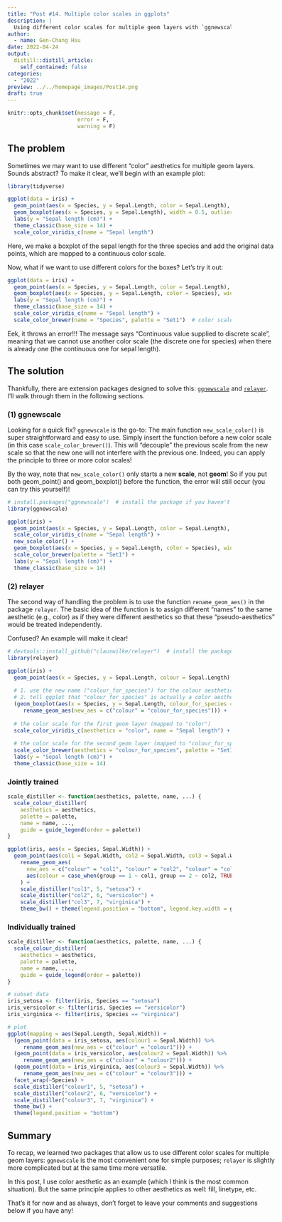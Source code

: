 ```yaml
---
title: "Post #14. Multiple color scales in ggplots"
description: |
  Using different color scales for multiple geom layers with `ggnewscale` and `relayer`
author:
  - name: Gen-Chang Hsu
date: 2022-04-24
output:
  distill::distill_article:
    self_contained: false
categories:
  - "2022"
preview: ../../homepage_images/Post14.png 
draft: true
---
```


<!-- Webpage style -->
<style>
d-article a {
    color: #2780e3 !important;
    border-bottom: none !important;
}

d-article a:hover {
    color: #2780e3 !important;
    border-bottom: 2px solid !important;
}

d-byline {
    margin-left: -10% !important;
}

d-title {
    margin-left: -10%;
}

d-title h1{
    font-size: 45px;
    width: 130%;
}

d-article {
    margin-left: -10%;
}

p {
    width: 120%;
}

d-article h2 {
    width: 120%;
}

d-article h3 {
  width: 120%;
  font-size: 28px;
}

div.article-footer{
    width: 120%;
}

d-article div.sourceCode { 
    width: 120% !important;
}

d-article pre { 
    width: 120% !important;
}

div.l-body {
    width: 120% !important;
}

div.l-body img {
    margin-right: 20% !important;
}

</style>

```r
knitr::opts_chunk$set(message = F, 
                      error = F, 
                      warning = F)

```

<!-- Start of the article -->

## The problem

Sometimes we may want to use different "color" aesthetics for multiple geom layers. Sounds abstract? To make it clear, we'll begin with an example plot:

```r
library(tidyverse)

ggplot(data = iris) + 
  geom_point(aes(x = Species, y = Sepal.Length, color = Sepal.Length), position = position_jitter(width = 0.1)) + 
  geom_boxplot(aes(x = Species, y = Sepal.Length), width = 0.5, outlier.color = NA, fill = NA) + 
  labs(y = "Sepal length (cm)") + 
  theme_classic(base_size = 14) + 
  scale_color_viridis_c(name = "Sepal length")

```
Here, we make a boxplot of the sepal length for the three species and add the original data points, which are mapped to a continuous color scale.

Now, what if we want to use different colors for the boxes? Let's try it out:

```r
ggplot(data = iris) + 
  geom_point(aes(x = Species, y = Sepal.Length, color = Sepal.Length), position = position_jitter(width = 0.1)) + 
  geom_boxplot(aes(x = Species, y = Sepal.Length, color = Species), width = 0.5, outlier.color = NA, fill = NA) +  # map species to color
  labs(y = "Sepal length (cm)") + 
  theme_classic(base_size = 14) + 
  scale_color_viridis_c(name = "Sepal length") + 
  scale_color_brewer(name = "Species", palette = "Set1")  # color scale for species

```

Eek, it throws an error!!! The message says "Continuous value supplied to discrete scale", meaning that we cannot use another color scale (the discrete one for species) when there is already one (the continuous one for sepal length). 


## The solution

Thankfully, there are extension packages designed to solve this: [`ggnewscale`](https://eliocamp.github.io/ggnewscale/) and [`relayer`](https://github.com/clauswilke/relayer). I'll walk through them in the following sections. 

### (1) ggnewscale

Looking for a quick fix? `ggnewscale` is the go-to: The main function `new_scale_color()` is super straightforward and easy to use. Simply insert the function before a new color scale (in this case `scale_color_brewer()`). This will "decouple" the previous scale from the new scale so that the new one will not interfere with the previous one. Indeed, you can apply the principle to three or more color scales! 

By the way, note that `new_scale_color()` only starts a new **scale**, not **geom**! So if you put both geom_point() and geom_boxplot() before the function, the error will still occur (you can try this yourself)!

```r
# install.packages("ggnewscale")  # install the package if you haven't
library(ggnewscale)

ggplot(iris) + 
  geom_point(aes(x = Species, y = Sepal.Length, color = Sepal.Length), position = position_jitter(width = 0.1)) + 
  scale_color_viridis_c(name = "Sepal length") + 
  new_scale_color() +
  geom_boxplot(aes(x = Species, y = Sepal.Length, color = Species), width = 0.5, outlier.color = NA, fill = NA) + 
  scale_color_brewer(palette = "Set1") + 
  labs(y = "Sepal length (cm)") + 
  theme_classic(base_size = 14)

```

### (2) relayer

The second way of handling the problem is to use the function `rename_geom_aes()` in the package `relayer`. The basic idea of the function is to assign different "names" to the same aesthetic (e.g., color) as if they were different aesthetics so that these "pseudo-aesthetics" would be treated independently. 

Confused? An example will make it clear! 

```r
# devtools::install_github("clauswilke/relayer")  # install the package if you haven't
library(relayer)

ggplot(iris) +
  geom_point(aes(x = Species, y = Sepal.Length, colour = Sepal.Length), position = position_jitter(width = 0.1)) +
  
  # 1. use the new name ("colour_for_species") for the colour aesthetic in the geom layer
  # 2. tell ggplot that "colour_for_species" is actually a color aesthetic in rename_geom_aes()
  (geom_boxplot(aes(x = Species, y = Sepal.Length, colour_for_species = Species), width = 0.5, outlier.color = NA, fill = NA) %>% 
     rename_geom_aes(new_aes = c("colour" = "colour_for_species"))) + 
  
  # the color scale for the first geom layer (mapped to "color")
  scale_color_viridis_c(aesthetics = "color", name = "Sepal length") + 
  
  # the color scale for the second geom layer (mapped to "colour_for_species")
  scale_color_brewer(aesthetics = "colour_for_species", palette = "Set1", name = "Species") + 
  labs(y = "Sepal length (cm)") + 
  theme_classic(base_size = 14)


```


### Jointly trained

```r
scale_distiller <- function(aesthetics, palette, name, ...) {
  scale_colour_distiller(
    aesthetics = aesthetics,
    palette = palette,
    name = name, ...,
    guide = guide_legend(order = palette))
}

ggplot(iris, aes(x = Species, Sepal.Width)) +
  geom_point(aes(col1 = Sepal.Width, col2 = Sepal.Width, col3 = Sepal.Width, group = Species)) %>%
    rename_geom_aes(
      new_aes = c("colour" = "col1", "colour" = "col2", "colour" = "col3"),
      aes(colour = case_when(group == 1 ~ col1, group == 2 ~ col2, TRUE ~ col3))
    ) +
    scale_distiller("col1", 5, "setosa") +
    scale_distiller("col2", 6, "versicolor") +
    scale_distiller("col3", 7, "virginica") +
    theme_bw() + theme(legend.position = "bottom", legend.key.width = grid::unit(6, "pt"))


```

### Individually trained

```r
scale_distiller <- function(aesthetics, palette, name, ...) {
  scale_colour_distiller(
    aesthetics = aesthetics,
    palette = palette,
    name = name, ...,
    guide = guide_legend(order = palette))
}

# subset data
iris_setosa <- filter(iris, Species == "setosa")
iris_versicolor <- filter(iris, Species == "versicolor")
iris_virginica <- filter(iris, Species == "virginica")

# plot
ggplot(mapping = aes(Sepal.Length, Sepal.Width)) +
  (geom_point(data = iris_setosa, aes(colour1 = Sepal.Width)) %>%
     rename_geom_aes(new_aes = c("colour" = "colour1"))) +
  (geom_point(data = iris_versicolor, aes(colour2 = Sepal.Width)) %>%
     rename_geom_aes(new_aes = c("colour" = "colour2"))) +
  (geom_point(data = iris_virginica, aes(colour3 = Sepal.Width)) %>%
     rename_geom_aes(new_aes = c("colour" = "colour3"))) +
  facet_wrap(~Species) +
  scale_distiller("colour1", 5, "setosa") +
  scale_distiller("colour2", 6, "versicolor") +
  scale_distiller("colour3", 7, "virginica") +
  theme_bw() +
  theme(legend.position = "bottom")

```




## Summary

To recap, we learned two packages that allow us to use different color scales for multiple geom layers: `ggnewscale` is the most convenient one for simple purposes; `relayer` is slightly more complicated but at the same time more versatile.

In this post, I use color aesthetic as an example (which I think is the most common situation). But the same principle applies to other aesthetics as well: fill, linetype, etc. 

That's it for now and as always, don't forget to leave your comments and suggestions below if you have any!










